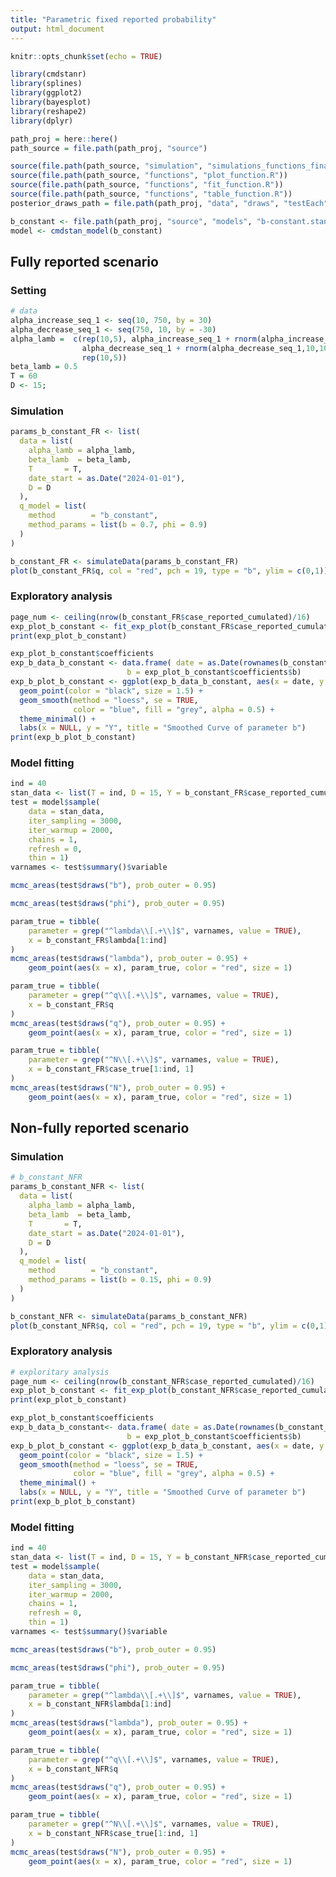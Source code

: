 ```yaml
---
title: "Parametric fixed reported probability"
output: html_document
---
```


```r
knitr::opts_chunk$set(echo = TRUE)

library(cmdstanr)
library(splines)
library(ggplot2)
library(bayesplot)
library(reshape2)
library(dplyr)
```

```r
path_proj = here::here()
path_source = file.path(path_proj, "source")

source(file.path(path_source, "simulation", "simulations_functions_final.R"))
source(file.path(path_source, "functions", "plot_function.R"))
source(file.path(path_source, "functions", "fit_function.R"))
source(file.path(path_source, "functions", "table_function.R"))
posterior_draws_path = file.path(path_proj, "data", "draws", "testEach")
```

```r
b_constant <- file.path(path_proj, "source", "models", "b-constant.stan")
model <- cmdstan_model(b_constant)
```

## Fully reported scenario

### Setting

```r
# data
alpha_increase_seq_1 <- seq(10, 750, by = 30)
alpha_decrease_seq_1 <- seq(750, 10, by = -30)
alpha_lamb =  c(rep(10,5), alpha_increase_seq_1 + rnorm(alpha_increase_seq_1,10,10),
                alpha_decrease_seq_1 + rnorm(alpha_decrease_seq_1,10,10),
                rep(10,5))
beta_lamb = 0.5
T = 60
D <- 15;
```

### Simulation

```r
params_b_constant_FR <- list(
  data = list(
    alpha_lamb = alpha_lamb,
    beta_lamb  = beta_lamb,
    T       = T,
    date_start = as.Date("2024-01-01"),
    D = D
  ),
  q_model = list(
    method        = "b_constant",
    method_params = list(b = 0.7, phi = 0.9)
  )
)

b_constant_FR <- simulateData(params_b_constant_FR)
plot(b_constant_FR$q, col = "red", pch = 19, type = "b", ylim = c(0,1))
```

### Exploratory analysis

```r
page_num <- ceiling(nrow(b_constant_FR$case_reported_cumulated)/16)
exp_plot_b_constant <- fit_exp_plot(b_constant_FR$case_reported_cumulated,ncol = 4, nrow = 4, page = c(1:page_num), if_fit = T)
print(exp_plot_b_constant)

exp_plot_b_constant$coefficients
exp_b_data_b_constant <- data.frame( date = as.Date(rownames(b_constant_FR$case_reported_cumulated)),
                          b = exp_plot_b_constant$coefficients$b)
exp_b_plot_b_constant <- ggplot(exp_b_data_b_constant, aes(x = date, y = b)) +
  geom_point(color = "black", size = 1.5) +
  geom_smooth(method = "loess", se = TRUE,
              color = "blue", fill = "grey", alpha = 0.5) +
  theme_minimal() +
  labs(x = NULL, y = "Y", title = "Smoothed Curve of parameter b")
print(exp_b_plot_b_constant)
```

### Model fitting

```r
ind = 40
stan_data <- list(T = ind, D = 15, Y = b_constant_FR$case_reported_cumulated[1:ind, ])
test = model$sample(
    data = stan_data,
    iter_sampling = 3000,
    iter_warmup = 2000,
    chains = 1,
    refresh = 0,
    thin = 1)
varnames <- test$summary()$variable

mcmc_areas(test$draws("b"), prob_outer = 0.95)

mcmc_areas(test$draws("phi"), prob_outer = 0.95)

param_true = tibble(
    parameter = grep("^lambda\\[.+\\]$", varnames, value = TRUE),
    x = b_constant_FR$lambda[1:ind]
)
mcmc_areas(test$draws("lambda"), prob_outer = 0.95) +
    geom_point(aes(x = x), param_true, color = "red", size = 1)

param_true = tibble(
    parameter = grep("^q\\[.+\\]$", varnames, value = TRUE),
    x = b_constant_FR$q
)
mcmc_areas(test$draws("q"), prob_outer = 0.95) +
    geom_point(aes(x = x), param_true, color = "red", size = 1)

param_true = tibble(
    parameter = grep("^N\\[.+\\]$", varnames, value = TRUE),
    x = b_constant_FR$case_true[1:ind, 1]
)
mcmc_areas(test$draws("N"), prob_outer = 0.95) +
    geom_point(aes(x = x), param_true, color = "red", size = 1)
```

## Non-fully reported scenario

### Simulation

```r
# b_constant_NFR
params_b_constant_NFR <- list(
  data = list(
    alpha_lamb = alpha_lamb,
    beta_lamb  = beta_lamb,
    T       = T,
    date_start = as.Date("2024-01-01"),
    D = D
  ),
  q_model = list(
    method        = "b_constant",
    method_params = list(b = 0.15, phi = 0.9)
  )
)

b_constant_NFR <- simulateData(params_b_constant_NFR)
plot(b_constant_NFR$q, col = "red", pch = 19, type = "b", ylim = c(0,1))
```

### Exploratory analysis

```r
# exploritary analysis
page_num <- ceiling(nrow(b_constant_NFR$case_reported_cumulated)/16)
exp_plot_b_constant <- fit_exp_plot(b_constant_NFR$case_reported_cumulated,ncol = 4, nrow = 4, page = c(1:page_num), if_fit = T)
print(exp_plot_b_constant)

exp_plot_b_constant$coefficients
exp_b_data_b_constant<- data.frame( date = as.Date(rownames(b_constant_NFR$case_reported_cumulated)),
                          b = exp_plot_b_constant$coefficients$b)
exp_b_plot_b_constant <- ggplot(exp_b_data_b_constant, aes(x = date, y = b)) +
  geom_point(color = "black", size = 1.5) +
  geom_smooth(method = "loess", se = TRUE,
              color = "blue", fill = "grey", alpha = 0.5) +
  theme_minimal() +
  labs(x = NULL, y = "Y", title = "Smoothed Curve of parameter b")
print(exp_b_plot_b_constant)
```

### Model fitting

```r
ind = 40
stan_data <- list(T = ind, D = 15, Y = b_constant_NFR$case_reported_cumulated[1:ind, ])
test = model$sample(
    data = stan_data,
    iter_sampling = 3000,
    iter_warmup = 2000,
    chains = 1,
    refresh = 0,
    thin = 1)
varnames <- test$summary()$variable

mcmc_areas(test$draws("b"), prob_outer = 0.95)

mcmc_areas(test$draws("phi"), prob_outer = 0.95)

param_true = tibble(
    parameter = grep("^lambda\\[.+\\]$", varnames, value = TRUE),
    x = b_constant_NFR$lambda[1:ind]
)
mcmc_areas(test$draws("lambda"), prob_outer = 0.95) +
    geom_point(aes(x = x), param_true, color = "red", size = 1)

param_true = tibble(
    parameter = grep("^q\\[.+\\]$", varnames, value = TRUE),
    x = b_constant_NFR$q
)
mcmc_areas(test$draws("q"), prob_outer = 0.95) +
    geom_point(aes(x = x), param_true, color = "red", size = 1)

param_true = tibble(
    parameter = grep("^N\\[.+\\]$", varnames, value = TRUE),
    x = b_constant_NFR$case_true[1:ind, 1]
)
mcmc_areas(test$draws("N"), prob_outer = 0.95) +
    geom_point(aes(x = x), param_true, color = "red", size = 1)
```
